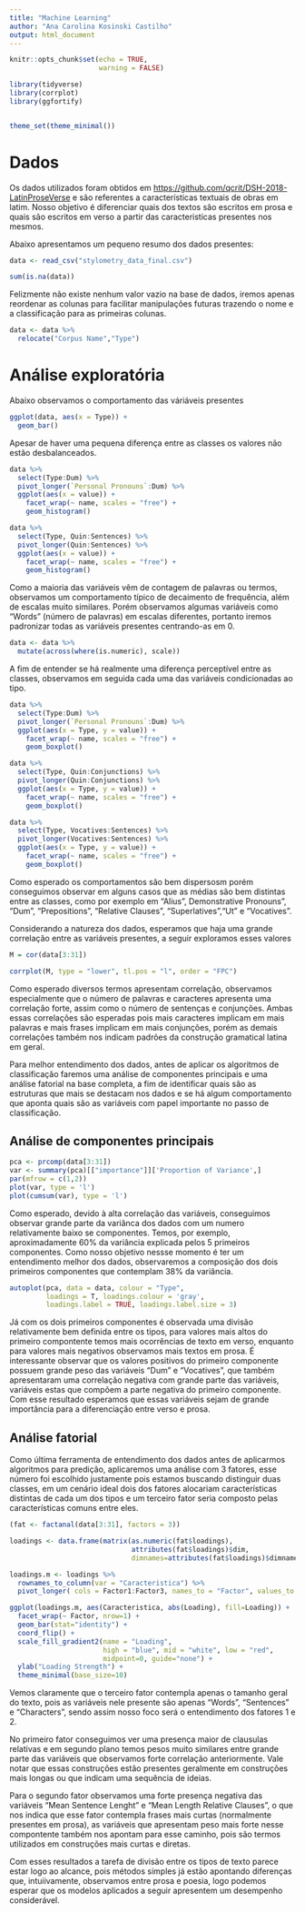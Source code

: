 ```yaml
---
title: "Machine Learning"
author: "Ana Carolina Kosinski Castilho"
output: html_document
---
```


```r
knitr::opts_chunk$set(echo = TRUE,
                      warning = FALSE)

library(tidyverse)
library(corrplot)
library(ggfortify)


theme_set(theme_minimal())
```

# Dados

Os dados utilizados foram obtidos em [https://github.com/qcrit/DSH-2018-LatinProseVerse](https://github.com/qcrit/DSH-2018-LatinProseVerse) e são referentes a características textuais de obras em latim. Nosso objetivo é diferenciar quais dos textos são escritos em prosa e quais são escritos em verso a partir das caracteristicas presentes nos mesmos.

Abaixo apresentamos um pequeno resumo dos dados presentes:


```r
data <- read_csv("stylometry_data_final.csv")

sum(is.na(data))
```

Felizmente não existe nenhum valor vazio na base de dados, iremos apenas reordenar as colunas para facilitar manipulações futuras trazendo o nome e a classificação para as primeiras colunas.

```r
data <- data %>% 
  relocate("Corpus Name","Type")
```

# Análise exploratória

Abaixo observamos o comportamento das váriáveis presentes

```r
ggplot(data, aes(x = Type)) +
  geom_bar()
```

Apesar de haver uma pequena diferença entre as classes os valores não estão desbalanceados. 

```r
data %>%
  select(Type:Dum) %>% 
  pivot_longer(`Personal Pronouns`:Dum) %>% 
  ggplot(aes(x = value)) +
    facet_wrap(~ name, scales = "free") +
    geom_histogram()

data %>%
  select(Type, Quin:Sentences) %>% 
  pivot_longer(Quin:Sentences) %>% 
  ggplot(aes(x = value)) +
    facet_wrap(~ name, scales = "free") +
    geom_histogram()
```

Como a maioria das variáveis vêm de contagem de palavras ou termos, observamos um comportamento típico de decaimento de frequência, além de escalas muito similares. Porém observamos algumas variáveis como "Words" (número de palavras) em escalas diferentes, portanto iremos padronizar todas as variáveis presentes centrando-as em 0.

```r
data <- data %>% 
  mutate(across(where(is.numeric), scale))
```

A fim de entender se há realmente uma diferença perceptível entre as classes, observamos em seguida cada uma das variáveis condicionadas ao tipo.

```r
data %>%
  select(Type:Dum) %>% 
  pivot_longer(`Personal Pronouns`:Dum) %>% 
  ggplot(aes(x = Type, y = value)) +
    facet_wrap(~ name, scales = "free") +
    geom_boxplot()

data %>%
  select(Type, Quin:Conjunctions) %>% 
  pivot_longer(Quin:Conjunctions) %>% 
  ggplot(aes(x = Type, y = value)) +
    facet_wrap(~ name, scales = "free") +
    geom_boxplot()

data %>%
  select(Type, Vocatives:Sentences) %>% 
  pivot_longer(Vocatives:Sentences) %>% 
  ggplot(aes(x = Type, y = value)) +
    facet_wrap(~ name, scales = "free") +
    geom_boxplot()
```

Como esperado os comportamentos são bem dispersosm porém conseguimos observar em alguns casos que as médias são bem distintas entre as classes, como por exemplo em "Alius", Demonstrative Pronouns", "Dum", "Prepositions", "Relative Clauses", "Superlatives","Ut" e "Vocatives".

Considerando a natureza dos dados, esperamos que haja uma grande correlação entre as variáveis presentes, a seguir exploramos esses valores

```r
M = cor(data[3:31])

corrplot(M, type = "lower", tl.pos = "l", order = "FPC")
```

Como esperado diversos termos apresentam correlação, observamos especialmente que o número de palavras e caracteres apresenta uma correlação forte, assim como o número de sentenças e conjunções. Ambas essas correlações são esperadas pois mais caracteres implicam em mais palavras e mais frases implicam em mais conjunções, porém as demais correlações também nos indicam padrões da construção gramatical latina em geral.

Para melhor entendimento dos dados, antes de aplicar os algoritmos de classificação faremos uma análise de componentes principais e uma análise fatorial na base completa, a fim de identificar quais são as estruturas que mais se destacam nos dados e se há algum comportamento que aponta quais são as variáveis com papel importante no passo de classificação.

## Análise de componentes principais

```r
pca <- prcomp(data[3:31])
var <- summary(pca)[["importance"]]['Proportion of Variance',]
par(mfrow = c(1,2))
plot(var, type = 'l')
plot(cumsum(var), type = 'l')
```

Como esperado, devido à alta correlação das variáveis, conseguimos observar grande parte da variânca dos dados com um numero relativamente baixo se componentes. Temos, por exemplo, aproximadamente 60% da variância explicada pelos 5 primeiros componentes.
Como nosso objetivo nessse momento é ter um entendimento melhor dos dados, observaremos a composição dos dois primeiros componentes que contemplam 38% da variância.

```r
autoplot(pca, data = data, colour = "Type",
         loadings = T, loadings.colour = 'gray',
         loadings.label = TRUE, loadings.label.size = 3)

```

Já com os dois primeiros componentes é observada uma divisão relativamente bem definida entre os tipos, para valores mais altos do primeiro compontente temos mais ocorrências de texto em verso, enquanto para valores mais negativos observamos mais textos em prosa.
É interessante observar que os valores positivos do primeiro componente possuem grande peso das variáveis "Dum" e "Vocatives", que também apresentaram uma correlação negativa com grande parte das variáveis, variáveis estas que compõem a parte negativa do primeiro componente. Com esse resultado esperamos que essas variáveis sejam de grande importância para a diferenciação entre verso e prosa. 

## Análise fatorial

Como última ferramenta de entendimento dos dados antes de aplicarmos algoritmos para predição, aplicaremos uma análise com 3 fatores, esse número foi escolhido justamente pois estamos buscando distinguir duas classes, em um cenário ideal dois dos fatores alocariam características distintas de cada um dos tipos e um terceiro fator seria composto pelas características comuns entre eles.


```r
(fat <- factanal(data[3:31], factors = 3))

loadings <- data.frame(matrix(as.numeric(fat$loadings),
                              attributes(fat$loadings)$dim,
                              dimnames=attributes(fat$loadings)$dimnames))

loadings.m <- loadings %>%
  rownames_to_column(var = "Caracteristica") %>% 
  pivot_longer( cols = Factor1:Factor3, names_to = "Factor", values_to = "Loading")

ggplot(loadings.m, aes(Caracteristica, abs(Loading), fill=Loading)) + 
  facet_wrap(~ Factor, nrow=1) +
  geom_bar(stat="identity") +
  coord_flip() +
  scale_fill_gradient2(name = "Loading", 
                       high = "blue", mid = "white", low = "red", 
                       midpoint=0, guide="none") +
  ylab("Loading Strength") +
  theme_minimal(base_size=10)
```

Vemos claramente que o terceiro fator contempla apenas o tamanho geral do texto, pois as variáveis nele presente são apenas "Words", "Sentences" e "Characters", sendo assim nosso foco será o entendimento dos fatores 1 e 2.

No primeiro fator conseguimos ver uma presença maior de clausulas relativas e em segundo plano temos pesos muito similares entre grande parte das variáveis que observamos forte correlação anteriormente. Vale notar que essas construções estão presentes geralmente em construções mais longas ou que indicam uma sequência de ideias.

Para o segundo fator observamos uma forte presença negativa das variáveis "Mean Sentence Lenght" e "Mean Length Relative Clauses", o que nos indica que esse fator contempla frases mais curtas (normalmente presentes em prosa), as variáveis que apresentam peso mais forte nesse compontente também nos apontam para esse caminho, pois são termos utilizados em construções mais curtas e diretas.

Com esses resultados a tarefa de divisão entre os tipos de texto parece estar logo ao alcance, pois métodos simples já estão apontando diferenças que, intuiivamente, observamos entre prosa e poesia, logo podemos esperar que os modelos aplicados a seguir apresentem um desempenho considerável.